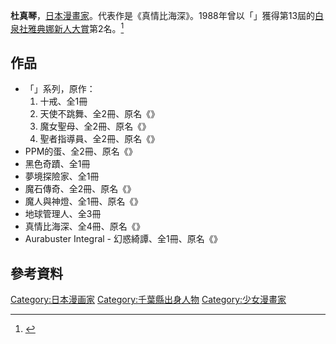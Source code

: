 {{expand|time=2014-07-13T14:30:07+00:00}}
{{japanese|japanese=杜 真琴|kana=|romaji=Makoto Mori}}{{漫畫}}
'''杜真琴'''，[[日本漫畫家|日本漫畫家]]。代表作是《真情比海深》。1988年曾以「{{lang|ja|聖三角形の法則}}」獲得第13屆的[[白泉社雅典娜新人大賞|白泉社雅典娜新人大賞]]第2名。<ref>{{Cite web |url=http://uwasano3.web.fc2.com/mori-makoto-tyo.html |title=mori-makoto |access-date=2018-11-28 |archive-date=2018-11-28 |archive-url=https://web.archive.org/web/20181128075534/http://uwasano3.web.fc2.com/mori-makoto-tyo.html |dead-url=no }}</ref>

==作品==
*「{{link-ja|高中校園收妖少年|ハイスクール・オーラバスター}}」系列，原作：{{link-ja|若木未生|若木未生}}
*#十戒、全1冊
*#天使不跳舞、全2冊、原名《{{lang|ja|天使はうまく踊れない}}》
*#魔女聖母、全2冊、原名《{{lang|ja|セイレーンの聖母}}》
*#聖者指導員、全2冊、原名《{{lang|ja|アーケイディア}}》
*PPM的蛋、全2冊、原名《{{lang|ja|PPMの卵}}》
*黑色奇蹟、全1冊
*夢境探險家、全1冊
*魔石傳奇、全2冊、原名《{{lang|ja|レジェンドリィ・ブルー}}》
*魔人與神燈、全1冊、原名《{{lang|ja|魔人とランプ}}》
*地球管理人、全3冊
*真情比海深、全4冊、原名《{{lang|ja|海よりも深く}}》
*Aurabuster Integral - 幻惑綺譚、全1冊、原名《{{lang|ja|オーラバスター・インテグラル}}》

==參考資料==
{{reflist}}

{{Japanese cartoonist-stub}}
{{DEFAULTSORT:Mori makoto}}
[[Category:日本漫画家|Category:日本漫画家]]
[[Category:千葉縣出身人物|Category:千葉縣出身人物]]
[[Category:少女漫畫家|Category:少女漫畫家]]